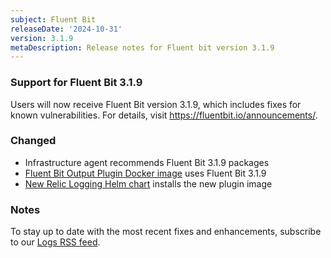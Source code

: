 ```yaml
---
subject: Fluent Bit 
releaseDate: '2024-10-31'
version: 3.1.9
metaDescription: Release notes for Fluent bit version 3.1.9
---
```


### Support for Fluent Bit 3.1.9

Users will now receive Fluent Bit version 3.1.9, which includes fixes for known vulnerabilities. For details, visit https://fluentbit.io/announcements/.

### Changed

* Infrastructure agent recommends Fluent Bit 3.1.9 packages
* [Fluent Bit Output Plugin Docker image](https://hub.docker.com/r/newrelic/newrelic-fluentbit-output) uses Fluent Bit 3.1.9
* [New Relic Logging Helm chart](https://github.com/newrelic/helm-charts/tree/master/charts/newrelic-logging) installs the new plugin image

### Notes

To stay up to date with the most recent fixes and enhancements, subscribe to our [Logs RSS feed](/docs/release-notes/logs-release-notes/).